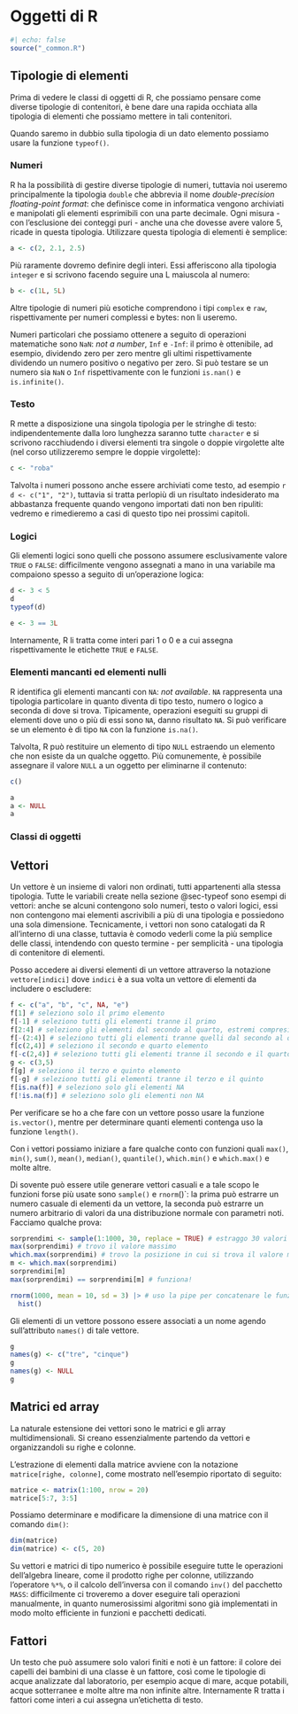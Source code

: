 #  Oggetti di R {#sec-objects}

```r
#| echo: false
source("_common.R")
```

## Tipologie di elementi {#sec-typeof}

Prima di vedere le classi di oggetti di R, che possiamo pensare come diverse tipologie di contenitori, è bene dare una rapida occhiata alla tipologia di elementi che possiamo mettere in tali contenitori.

Quando saremo in dubbio sulla tipologia di un dato elemento possiamo usare la funzione `typeof()`.

### Numeri

R ha la possibilità di gestire diverse tipologie di numeri, tuttavia noi useremo principalmente la tipologia `double` che abbrevia il nome *double-precision floating-point format*: che definisce come in informatica vengono archiviati e manipolati gli elementi esprimibili con una parte decimale. Ogni misura - con l'esclusione dei conteggi puri - anche una che dovesse avere valore 5, ricade in questa tipologia. Utilizzare questa tipologia di elementi è semplice:

```r
a <- c(2, 2.1, 2.5)
```

Più raramente dovremo definire degli interi. Essi afferiscono alla tipologia `integer` e si scrivono facendo seguire una L maiuscola al numero:

```r
b <- c(1L, 5L)
```

Altre tipologie di numeri più esotiche comprendono i tipi `complex` e `raw`, rispettivamente per numeri complessi e bytes: non li useremo.

Numeri particolari che possiamo ottenere a seguito di operazioni matematiche sono `NaN`: *not a number*, `Inf` e `-Inf`: il primo è ottenibile, ad esempio, dividendo zero per zero mentre gli ultimi rispettivamente dividendo un numero positivo o negativo per zero. Si può testare se un numero sia `NaN` o `Inf` rispettivamente con le funzioni `is.nan()` e `is.infinite()`.

### Testo

R mette a disposizione una singola tipologia per le stringhe di testo: indipendentemente dalla loro lunghezza saranno tutte `character` e si scrivono racchiudendo i diversi elementi tra singole o doppie virgolette alte (nel corso utilizzeremo sempre le doppie virgolette):

```r
c <- "roba"
```

Talvolta i numeri possono anche essere archiviati come testo, ad esempio `r d <- c("1", "2")`, tuttavia si tratta perlopiù di un risultato indesiderato ma abbastanza frequente quando vengono importati dati non ben ripuliti: vedremo e rimedieremo a casi di questo tipo nei prossimi capitoli.

### Logici

Gli elementi logici sono quelli che possono assumere esclusivamente valore `TRUE` o `FALSE`: difficilmente vengono assegnati a mano in una variabile ma compaiono spesso a seguito di un'operazione logica:

```r
d <- 3 < 5
d
typeof(d)

e <- 3 == 3L
```

Internamente, R li tratta come interi pari 1 o 0 e a cui assegna rispettivamente le etichette `TRUE` e `FALSE`.

### Elementi mancanti ed elementi nulli

R identifica gli elementi mancanti con `NA`: *not available*. `NA` rappresenta una tipologia particolare in quanto diventa di tipo testo, numero o logico a seconda di dove si trova. Tipicamente, operazioni eseguiti su gruppi di elementi dove uno o più di essi sono `NA`, danno risultato `NA`.
Si può verificare se un elemento è di tipo `NA` con la funzione `is.na()`.

Talvolta, R può restituire un elemento di tipo `NULL` estraendo un elemento che non esiste da un qualche oggetto. Più comunemente, è possibile assegnare il valore `NULL` a un oggetto per eliminarne il contenuto:

```r
c()

a
a <- NULL
a
```

### Classi di oggetti {#sec-classes}

## Vettori

Un vettore è un insieme di valori non ordinati, tutti appartenenti alla stessa tipologia. Tutte le variabili create nella sezione @sec-typeof sono esempi di vettori: anche se alcuni contengono solo numeri, testo o valori logici, essi non contengono mai elementi ascrivibili a più di una tipologia e possiedono una sola dimensione. Tecnicamente, i vettori non sono catalogati da R all'interno di una classe, tuttavia è comodo vederli come la più semplice delle classi, intendendo con questo termine - per semplicità - una tipologia di contenitore di elementi.

Posso accedere ai diversi elementi di un vettore attraverso la notazione `vettore[indici]` dove `indici` è a sua volta un vettore di elementi da includere o escludere:

```r
f <- c("a", "b", "c", NA, "e")
f[1] # seleziono solo il primo elemento
f[-1] # seleziono tutti gli elementi tranne il primo
f[2:4] # seleziono gli elementi dal secondo al quarto, estremi compresi
f[-(2:4)] # seleziono tutti gli elementi tranne quelli dal secondo al quarto
f[c(2,4)] # seleziono il secondo e quarto elemento
f[-c(2,4)] # seleziono tutti gli elementi tranne il secondo e il quarto
g <- c(3,5)
f[g] # seleziono il terzo e quinto elemento
f[-g] # seleziono tutti gli elementi tranne il terzo e il quinto
f[is.na(f)] # seleziono solo gli elementi NA
f[!is.na(f)] # seleziono solo gli elementi non NA
```

Per verificare se ho a che fare con un vettore posso usare la funzione `is.vector()`, mentre per determinare quanti elementi contenga uso la funzione `length()`.

Con i vettori possiamo iniziare a fare qualche conto con funzioni quali `max()`, `min()`, `sum()`, `mean()`, `median()`, `quantile()`, `which.min()` e `which.max()` e molte altre.

Di sovente può essere utile generare vettori casuali e a tale scopo le funzioni forse più usate sono `sample()` e `rnorm`()`: la prima può estrarre un numero casuale di elementi da un vettore, la seconda può estrarre un numero arbitrario di valori da una distribuzione normale con parametri noti. Facciamo qualche prova:

```r
sorprendimi <- sample(1:1000, 30, replace = TRUE) # estraggo 30 valori tra loro indipendenti dagli interi da 1 a 1000.
max(sorprendimi) # trovo il valore massimo
which.max(sorprendimi) # trovo la posizione in cui si trova il valore massimo
m <- which.max(sorprendimi)
sorprendimi[m]
max(sorprendimi) == sorprendimi[m] # funziona!

rnorm(1000, mean = 10, sd = 3) |> # uso la pipe per concatenare le funzioni
  hist()
```

Gli elementi di un vettore possono essere associati a un nome agendo sull'attributo `names()` di tale vettore.

```r
g
names(g) <- c("tre", "cinque")
g
names(g) <- NULL
g
```

## Matrici ed array

La naturale estensione dei vettori sono le matrici e gli array multidimensionali.
Si creano essenzialmente partendo da vettori e organizzandoli su righe e colonne.

L'estrazione di elementi dalla matrice avviene con la notazione `matrice[righe, colonne]`, come mostrato nell'esempio riportato di seguito:

```r
matrice <- matrix(1:100, nrow = 20)
matrice[5:7, 3:5]
```

Possiamo determinare e modificare la dimensione di una matrice con il comando `dim()`:

```r
dim(matrice)
dim(matrice) <- c(5, 20)
```

Su vettori e matrici di tipo numerico è possibile eseguire tutte le operazioni dell'algebra lineare, come il prodotto righe per colonne, utilizzando l'operatore `%*%`, o il calcolo dell'inversa con il comando `inv()` del pacchetto `MASS`: difficilmente ci troveremo a dover eseguire tali operazioni manualmente, in quanto numerosissimi algoritmi sono già implementati in modo molto efficiente in funzioni e pacchetti dedicati.

## Fattori

Un testo che può assumere solo valori finiti e noti è un fattore: il colore dei capelli dei bambini di una classe è un fattore, così come le tipologie di acque analizzate dal laboratorio, per esempio acque di mare, acque potabili, acque sotterranee e molte altre ma non infinite altre.
Internamente R tratta i fattori come interi a cui assegna un'etichetta di testo.
